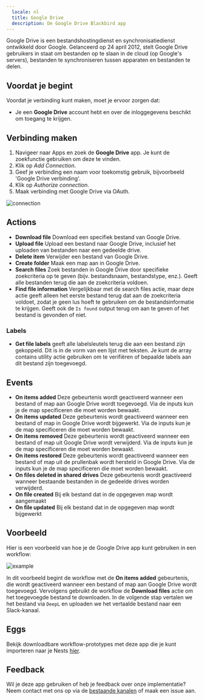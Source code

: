 ```yaml
---
  locale: nl
  title: Google Drive
  description: De Google Drive Blackbird app
---
```


<LinkCard title="View on Github" target="_blank" href="https://github.com/bb-io/GoogleDrive" icon="github" />

Google Drive is een bestandshostingdienst en synchronisatiedienst ontwikkeld door Google. Gelanceerd op 24 april 2012, stelt Google Drive gebruikers in staat om bestanden op te slaan in de cloud (op Google's servers), bestanden te synchroniseren tussen apparaten en bestanden te delen.

## Voordat je begint

Voordat je verbinding kunt maken, moet je ervoor zorgen dat:

- Je een **Google Drive** account hebt en over de inloggegevens beschikt om toegang te krijgen.

## Verbinding maken

1. Navigeer naar Apps en zoek de **Google Drive** app. Je kunt de zoekfunctie gebruiken om deze te vinden.
2. Klik op _Add Connection_.
3. Geef je verbinding een naam voor toekomstig gebruik, bijvoorbeeld 'Google Drive verbinding'.
4. Klik op _Authorize connection_.
5. Maak verbinding met Google Drive via OAuth.

![connection](https://raw.githubusercontent.com/bb-io/GoogleDrive/main/image/README/connection.png)

## Actions

- **Download file** Download een specifiek bestand van Google Drive.
- **Upload file** Upload een bestand naar Google Drive, inclusief het uploaden van bestanden naar een gedeelde drive.
- **Delete item** Verwijder een bestand van Google Drive.
- **Create folder** Maak een map aan in Google Drive.
- **Search files** Zoek bestanden in Google Drive door specifieke zoekcriteria op te geven (bijv. bestandsnaam, bestandstype, enz.). Geeft alle bestanden terug die aan de zoekcriteria voldoen.
- **Find file information** Vergelijkbaar met de search files actie, maar deze actie geeft alleen het eerste bestand terug dat aan de zoekcriteria voldoet, zodat je geen lus hoeft te gebruiken om de bestandsinformatie te krijgen. Geeft ook de `Is found` output terug om aan te geven of het bestand is gevonden of niet.

### Labels

- **Get file labels** geeft alle labelsleutels terug die aan een bestand zijn gekoppeld. Dit is in de vorm van een lijst met teksten. Je kunt de array contains utility actie gebruiken om te verifiëren of bepaalde labels aan dit bestand zijn toegevoegd.

## Events

- **On items added** Deze gebeurtenis wordt geactiveerd wanneer een bestand of map aan Google Drive wordt toegevoegd. Via de inputs kun je de map specificeren die moet worden bewaakt.
- **On items updated** Deze gebeurtenis wordt geactiveerd wanneer een bestand of map in Google Drive wordt bijgewerkt. Via de inputs kun je de map specificeren die moet worden bewaakt.
- **On items removed** Deze gebeurtenis wordt geactiveerd wanneer een bestand of map uit Google Drive wordt verwijderd. Via de inputs kun je de map specificeren die moet worden bewaakt.
- **On items restored** Deze gebeurtenis wordt geactiveerd wanneer een bestand of map uit de prullenbak wordt hersteld in Google Drive. Via de inputs kun je de map specificeren die moet worden bewaakt.
- **On files deleted in shared drives** Deze gebeurtenis wordt geactiveerd wanneer bestaande bestanden in de gedeelde drives worden verwijderd.
- **On file created** Bij elk bestand dat in de opgegeven map wordt aangemaakt
- **On file updated** Bij elk bestand dat in de opgegeven map wordt bijgewerkt

## Voorbeeld

Hier is een voorbeeld van hoe je de Google Drive app kunt gebruiken in een workflow:

![example](https://raw.githubusercontent.com/bb-io/GoogleDrive/main/image/README/example.png)

In dit voorbeeld begint de workflow met de **On items added** gebeurtenis, die wordt geactiveerd wanneer een bestand of map aan Google Drive wordt toegevoegd. Vervolgens gebruikt de workflow de **Download files** actie om het toegevoegde bestand te downloaden. In de volgende stap vertalen we het bestand via `DeepL` en uploaden we het vertaalde bestand naar een Slack-kanaal.

## Eggs

Bekijk downloadbare workflow-prototypes met deze app die je kunt importeren naar je Nests [hier](../eggs/storage-to-mt/).

## Feedback

Wil je deze app gebruiken of heb je feedback over onze implementatie? Neem contact met ons op via de [bestaande kanalen](https://www.blackbird.io/) of maak een issue aan.
